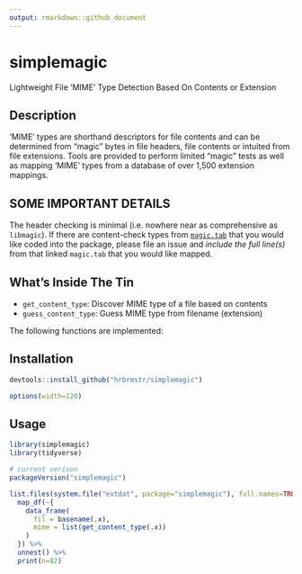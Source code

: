 ```yaml
---
output: rmarkdown::github_document
---
```


# simplemagic

Lightweight File 'MIME' Type Detection Based On Contents or Extension

## Description

'MIME' types are shorthand descriptors for file contents and can be
determined from "magic" bytes in file headers, file contents or intuited from
file extensions. Tools are provided to perform limited "magic" tests as well
as mapping 'MIME' types from a database of over 1,500 extension mappings.

## SOME IMPORTANT DETAILS

The header checking is minimal (i.e. nowhere near as comprehensive as `libmagic`).
If there are content-check types from [`magic.tab`](https://opensource.apple.com/source/ksh/ksh-13/ksh/src/lib/libast/misc/magic.tab.auto.html) that you would like coded into the package, please file an issue and _include the full line(s)_ from that linked `magic.tab` that you would like mapped.

## What's Inside The Tin

- `get_content_type`:	Discover MIME type of a file based on contents
- `guess_content_type`:	Guess MIME type from filename (extension)

The following functions are implemented:

## Installation

```r
devtools::install_github("hrbrmstr/simplemagic")
```

```r
options(width=120)
```

## Usage

```r
library(simplemagic)
library(tidyverse)

# current verison
packageVersion("simplemagic")
```

```r
list.files(system.file("extdat", package="simplemagic"), full.names=TRUE) %>% 
  map_df(~{
    data_frame(
      fil = basename(.x),
      mime = list(get_content_type(.x))
    )
  }) %>% 
  unnest() %>% 
  print(n=82)
```
